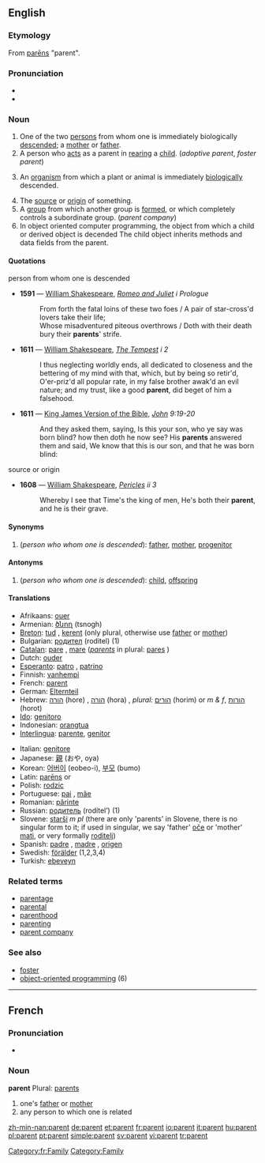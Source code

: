 ==English==

===Etymology===
From {{L.}} [[parens|parēns]] "parent".

===Pronunciation===
{{rfap}}
* {{IPA|/ˈpærənt/}}
* {{SAMPA|/"per@nt/}}

===Noun===
{{wikipedia}}
{{en-noun}}

# One of the two [[person]]s from whom one is immediately biologically [[descend]]ed; a [[mother]] or [[father]].
# A person who [[act]]s as a parent in [[rear]]ing a [[child]]. (''adoptive parent'', ''foster parent'')
# {{biology}} An [[organism]] from which a plant or animal is immediately [[biologically]] descended.
# The [[source]] or [[origin]] of something.
# A [[group]] from which another group is [[formed]], or which completely controls a subordinate group. (''parent company'')
# In object oriented computer programming, the object from which a child or derived object is decended  The child object inherits methods and data fields from the parent.

====Quotations====
;person from whom one is descended
{{timeline|
1500s=1591|
1600s=1611}}
*'''1591''' — [[w:William Shakespeare|William Shakespeare]], ''[[s:The_Tragedy_of_Romeo_and_Juliet|Romeo and Juliet]] i Prologue''
*:From forth the fatal loins of these two foes / A pair of star-cross'd lovers take their life;<br/>Whose misadventured piteous overthrows / Doth with their death bury their '''parents'''' strife.
*'''1611''' — [[w:William Shakespeare|William Shakespeare]], ''[[s:The_Tempest|The Tempest]] i 2''
*:I thus neglecting worldly ends, all dedicated to closeness and the bettering of my mind with that, which, but by being so retir'd, O'er-priz'd all popular rate, in my false brother awak'd an evil nature; and my trust, like a good '''parent''', did beget of him a falsehood.
*'''1611''' — [[w:King James Version of the Bible|King James Version of the Bible]], ''[[s:Bible, King James, John|John]] 9:19-20''
*:And they asked them, saying, Is this your son, who ye say was born blind? how then doth he now see? His '''parents''' answered them and said, We know that this is our son, and that he was born blind:

;source or origin
{{timeline|
1600s=1608}}
*'''1608''' — [[w:William Shakespeare|William Shakespeare]], ''[[s:Pericles, Prince of Tyre|Pericles]] ii 3''
*:Whereby I see that Time's the king of men, He's both their '''parent''', and he is their grave.

====Synonyms====
# (''person who whom one is descended''): [[father]], [[mother]], [[progenitor]]

====Antonyms====
# (''person who whom one is descended''): [[child]], [[offspring]]

====Translations====
{{top}}
*Afrikaans: [[ouer]]
*Armenian: [[ծնող]] (tsnogh)
*[[Breton]]: [[tud]] {{p}}, [[kerent]] {{p}} (only plural, otherwise use [[father]] or [[mother]])
*Bulgarian: [[родител]] (roditel) {{m}} (1)
*[[Catalan]]: [[pare]] {{m}}, [[mare]] {{f}} (''[[parents]]'' in plural: [[pares]] {{m}})
*Dutch: [[ouder]] {{m}}
*[[Esperanto]]: [[patro]] {{m}}, [[patrino]] {{f}}
*Finnish: [[vanhempi]]
*French: [[#French|parent]] {{m}}
*German: [[Elternteil]] {{m}}
*Hebrew: [[הורה]] (hore) {{m}}, [[הורה]] (hora) {{f}}, ''plural:'' [[הורים]] (horim) {{m}} or ''m & f'', [[הורות]] (horot) {{f}}
*[[Ido]]: [[genitoro]]
*Indonesian: [[orangtua]]
*[[Interlingua]]: [[parente]], [[genitor]]
{{mid}}
*Italian: [[genitore]]
*Japanese: [[親]] (おや, oya)
*Korean: [[어버이]] (eobeo-i), [[부모]] (bumo)
*Latin: [[parens|parēns]] {{m}} or {{f}}
*Polish: [[rodzic]] {{m}}
*Portuguese: [[pai]] {{m}}, [[mãe]] {{f}}
*Romanian: [[părinte]] {{m}}
*Russian: [[родитель]] (rodítel’) {{m}} (1)
*Slovene: [[starši]] ''m pl'' (there are only 'parents' in Slovene, there is no singular form to it; if used in singular, we say 'father' [[oče]] or 'mother' [[mati]], or very formally [[roditelj]])
*Spanish: [[padre]] {{m}}, [[madre]] {{f}}, [[origen]] {{m}}
*Swedish: [[förälder]] (1,2,3,4)
*Turkish: [[ebeveyn]]
{{bottom}}

===Related terms===
* [[parentage]]
* [[parental]]
* [[parenthood]]
* [[parenting]]
* [[parent company]]

===See also===
*[[foster]]
*[[w:object-oriented programmig|object-oriented programming]] (6)

----

==French==
[[Category:fr:Family]]
===Pronunciation===
*{{IPA|/pa.'ʁɑ~/}}

===Noun===
'''parent''' {{m}}
Plural: [[parents]]
# one's [[father]] or [[mother]]
# any person to which one is related

[[Category:Family]]

[[zh-min-nan:parent]]
[[de:parent]]
[[et:parent]]
[[fr:parent]]
[[io:parent]]
[[it:parent]]
[[hu:parent]]
[[pl:parent]]
[[pt:parent]]
[[simple:parent]]
[[sv:parent]]
[[vi:parent]]
[[tr:parent]]